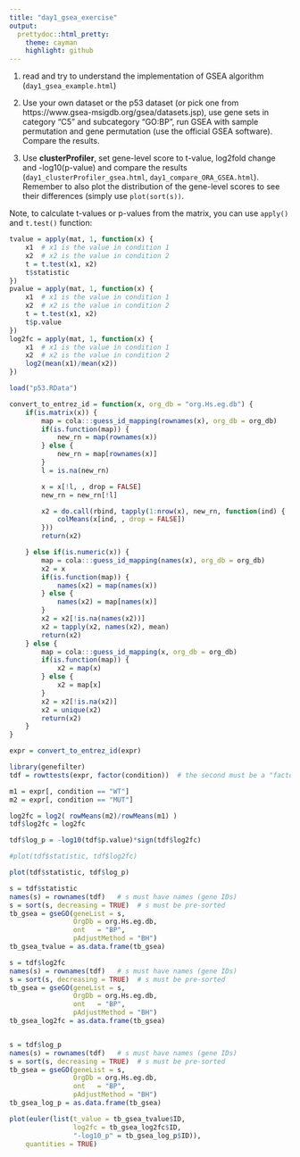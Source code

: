 ```yaml
---
title: "day1_gsea_exercise"
output:
  prettydoc::html_pretty:
    theme: cayman
    highlight: github
---
```


1. read and try to understand the implementation of GSEA algorithm (`day1_gsea_example.html`)

2. Use your own dataset or the p53 dataset (or pick one from https://www.gsea-msigdb.org/gsea/datasets.jsp), use gene sets in category "C5" and subcategory "GO:BP", 
run GSEA with sample permutation and gene permutation (use the official GSEA software). Compare the results.

3. Use **clusterProfiler**, set gene-level score to t-value, log2fold change and -log10(p-value) and compare the results (`day1_clusterProfiler_gsea.html`, `day1_compare_ORA_GSEA.html`). Remember to also plot the distribution of the gene-level scores to see their differences (simply use `plot(sort(s))`.

Note, to calculate t-values or p-values from the matrix, you can use `apply()` and `t.test()` function:

```r
tvalue = apply(mat, 1, function(x) {
    x1  # x1 is the value in condition 1
    x2  # x2 is the value in condition 2
    t = t.test(x1, x2)
    t$statistic
})
pvalue = apply(mat, 1, function(x) {
    x1  # x1 is the value in condition 1
    x2  # x2 is the value in condition 2
    t = t.test(x1, x2)
    t$p.value
})
log2fc = apply(mat, 1, function(x) {
    x1  # x1 is the value in condition 1
    x2  # x2 is the value in condition 2
    log2(mean(x1)/mean(x2))
})
```


```r
load("p53.RData")
```

```r
convert_to_entrez_id = function(x, org_db = "org.Hs.eg.db") {
    if(is.matrix(x)) {
        map = cola:::guess_id_mapping(rownames(x), org_db = org_db)
        if(is.function(map)) {
            new_rn = map(rownames(x))
        } else {
            new_rn = map[rownames(x)]
        }
        l = is.na(new_rn)

        x = x[!l, , drop = FALSE]
        new_rn = new_rn[!l]

        x2 = do.call(rbind, tapply(1:nrow(x), new_rn, function(ind) {
            colMeans(x[ind, , drop = FALSE])
        }))
        return(x2)

    } else if(is.numeric(x)) {
        map = cola:::guess_id_mapping(names(x), org_db = org_db)
        x2 = x
        if(is.function(map)) {
            names(x2) = map(names(x))
        } else {
            names(x2) = map[names(x)]
        }
        x2 = x2[!is.na(names(x2))]
        x2 = tapply(x2, names(x2), mean)
        return(x2)
    } else {
        map = cola:::guess_id_mapping(x, org_db = org_db)
        if(is.function(map)) {
            x2 = map(x)
        } else {
            x2 = map[x]
        }
        x2 = x2[!is.na(x2)]
        x2 = unique(x2)
        return(x2)
    }
}
```

```r
expr = convert_to_entrez_id(expr)
```

```r
library(genefilter)
tdf = rowttests(expr, factor(condition))  # the second must be a "factor"
```

```r
m1 = expr[, condition == "WT"]
m2 = expr[, condition == "MUT"]

log2fc = log2( rowMeans(m2)/rowMeans(m1) )
tdf$log2fc = log2fc

tdf$log_p = -log10(tdf$p.value)*sign(tdf$log2fc)
```


```r
#plot(tdf$statistic, tdf$log2fc)

plot(tdf$statistic, tdf$log_p)
```


```r
s = tdf$statistic
names(s) = rownames(tdf)   # s must have names (gene IDs)
s = sort(s, decreasing = TRUE)  # s must be pre-sorted
tb_gsea = gseGO(geneList = s, 
                OrgDb = org.Hs.eg.db,
                ont   = "BP",
                pAdjustMethod = "BH")
tb_gsea_tvalue = as.data.frame(tb_gsea)
```

```r
s = tdf$log2fc
names(s) = rownames(tdf)   # s must have names (gene IDs)
s = sort(s, decreasing = TRUE)  # s must be pre-sorted
tb_gsea = gseGO(geneList = s, 
                OrgDb = org.Hs.eg.db,
                ont   = "BP",
                pAdjustMethod = "BH")
tb_gsea_log2fc = as.data.frame(tb_gsea)


s = tdf$log_p
names(s) = rownames(tdf)   # s must have names (gene IDs)
s = sort(s, decreasing = TRUE)  # s must be pre-sorted
tb_gsea = gseGO(geneList = s, 
                OrgDb = org.Hs.eg.db,
                ont   = "BP",
                pAdjustMethod = "BH")
tb_gsea_log_p = as.data.frame(tb_gsea)
```


```r
plot(euler(list(t_value = tb_gsea_tvalue$ID, 
                log2fc = tb_gsea_log2fc$ID, 
                "-log10_p" = tb_gsea_log_p$ID)), 
    quantities = TRUE)
```
